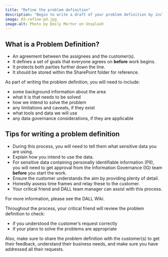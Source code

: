 ```yaml
---
title: "Refine the problem definition"
description: "Begin to write a draft of your problem definition by including a range of information about the problem."
image: 03-refine-pd.jpg
image-alt: Photo by Emily Morter on Unsplash
---
```


## What is a Problem Definition?
- An agreement between the assignees and the customer(s).
- It defines a set of goals that everyone agrees on **before** work begins.
- It protects both parties further down the line.
- It should be stored within the SharePoint folder for reference.

As part of writing the problem definition, you will need to include:

- some background information about the area
- what it is that needs to be solved
- how we intend to solve the problem
- any limitations and caveats, if they exist
- what tools and data we will use
- any data governance considerations, if they are applicable

## Tips for writing a problem definition
- During this process, you will need to tell them what sensitive data you are using.
- Explain how you intend to use the data.
- For sensitive data containing personally identifiable information (PII), you will need to get approval from the Information Governance (IG) team **before** you start the work.
- Ensure the customer understands the aim by providing plenty of detail.
- Honestly assess time frames and relay these to the customer.
- Your critical friend and DALL team manager can assist with this process.

For more information, please see the DALL Wiki.

Throughout the process, your critical friend will review the problem definition to check:

- if you understood the customer's request correctly
- if your plans to solve the problems are appropriate

Also, make sure to share the problem definition with the customer(s) to get their feedback, understand their business needs, and make sure you have addressed all their requests.

